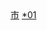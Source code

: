 <br>{{hideh
|Head = 广元各区县所辖乡镇与街道
|FrameStyle   = border:solid 1px #0000ff;
|HeadStyle    = text-align:left;background:transparent;
|ContentStyle = background: #FFFFE0;
}}
{{edit|Template:广元市利州区行政区划}}{{广元市利州区行政区划|state=expanded}}
{{edit|Template:广元市元坝区行政区划}}{{广元市元坝区行政区划|state=expanded}}
{{edit|Template:广元市朝天区行政区划}}{{广元市朝天区行政区划|state=expanded}}
{{edit|Template:青川县行政区划}}{{青川县行政区划|state=expanded}}
{{edit|Template:旺苍县行政区划}}{{旺苍县行政区划|state=expanded}}
{{edit|Template:剑阁县行政区划}}{{剑阁县行政区划|state=expanded}}
{{edit|Template:苍溪县行政区划}}{{苍溪县行政区划|state=expanded}}
{{hidef}}<br>
[[category:四川各市州县级行政区|市]]
[[category:广元行政区划|*01]]